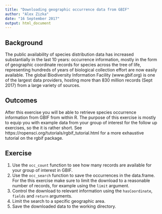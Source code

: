 ```yaml
---
title: "Downloading geographic occurrence data from GBIF"
author: "Alex Zizka"
date: "16 September 2017"
output: html_document
---
```


## Background
The public availability of species distribution data has increased substantially in the last 10 years: occurrence information, mostly in the form of geographic coordinate records for species across the tree of life, representing hundreds of years of biological collection effort are now easily available. The global Biodiversity Information Facility (www.gbif.org) is one of the largest data providers, hosting more than 830 million records (Sept 2017) from a large variety of sources.

## Outcomes
After this exercise you will be able to retrieve species occurrence information from GBIF from within R. The purpose of this exercise is mostly to equip you with example data from your group of interest for the follow up exercises, so the it is rather short. See https://ropensci.org/tutorials/rgbif_tutorial.html for a more exhaustive tutorial on the rgbif package.

## Exercise
1. Use the `occ_count` function to see how many records are available for your group of interest in GBIF.
2. Use the `occ_search` function to save the occurrences in the data.frame. For the this exercise make sure to limit the download to a reasonable number of records, for example using the `limit` argument.
3. Control the download to relevant information using the `hasCoordinate`, `fields` and `return` arguments.
4. Limit the search to a specific geographic area.
5. Save the downloaded data to the working directory.

<!-- ##Setup -->
<!-- ```{r setup, include=FALSE} -->
<!-- knitr::opts_chunk$set(echo = TRUE) -->
<!-- library(rgbif) -->
<!-- ``` -->

